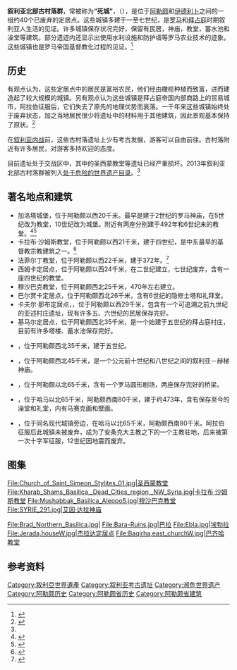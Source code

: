 {{about|叙利亚北部考古遗址|废弃城镇|鬼镇}}
{{redirect|死城}}
{{Infobox World Heritage Site
| zh_name         = 叙利亚北部古村落群
| en_name         = Ancient Villages of Northern Syria
| fr_name          = Villages antiques du Nord de la Syrie
| Image       = [[File:Serjilla_01.jpg|350px]]
| country = {{SYR}}
| criterion_c    = iii, iv, v
| ID          = 1348
| Region      = 阿拉伯国家
| Year        = 2011
| Session     = 35th
| Link        = http://whc.unesco.org/en/list/1348
}}

'''叙利亚北部古村落群'''，常被称为'''“死城”'''，（{{lang-ar|المدن الميتة}}），是位于[[阿勒颇|阿勒颇]]和[[伊德利卜|伊德利卜]]之间的一组约40个已废弃的定居点。这些城镇多建于一至七世纪，是[[罗马帝国|罗马]]和[[拜占庭帝国|拜占庭]]时期叙利亚人生活的见证。许多城镇保存状况完好，保留有民居，神庙，教堂，蓄水池和澡堂等建筑。部分遗迹内还显示出使用水利设施和防护墙等罗马农业技术的迹象。这些城镇也是罗马帝国基督教化过程的见证。<ref name=description>{{cite web|title=Ancient Villages of Northern Syria|url=http://whc.unesco.org/en/list/1348/|publisher=[[UNESCO|UNESCO]]|accessdate=2016-08-11|archive-date=2016-07-20|archive-url=https://web.archive.org/web/20160720235221/http://whc.unesco.org/en/list/1348|dead-url=no}}</ref>

== 历史 ==
有观点认为，这些定居点中的居民是富裕农民，他们经由橄榄种植而致富，进而建造起了较大规模的城镇。另有观点认为这些城镇是拜占庭帝国内部商路上的贸易城市，阿拉伯征服后，它们失去了原先的地理优势而衰落。一千年来这些城镇始终处于废弃状态，加之当地居民很少将遗址中的材料用于其他建筑，因此景观基本保持了原状。<ref>{{cite book|author1=Christopher Wickham|title=''Framing the Early Middle Ages''|date=2005|publisher=Oxford University Press|isbn=978-0-1992-6449-0}}</ref>

在[[叙利亚内战|叙利亚内战]]前，这些古村落遗址上少有考古发掘，游客可以自由前往。古村落附近有许多居民，对游客多持欢迎的态度。

目前遗址处于交战区中，其中的圣西蒙教堂等遗址已经严重损坏。2013年叙利亚北部古村落群被列入[[处于危险的世界遗产目录|处于危险的世界遗产目录]]。<ref name=description></ref>

== 著名地点和建筑 ==
*加洛塔城堡，位于阿勒颇以西20千米。最早是建于2世纪的罗马神庙，在5世纪改为教堂，10世纪改为城堡。附近有两座分别建于492年和6世纪末的教堂。<ref>{{cite web |url=http://www.esyria.sy/ealeppo/index.php?p=stories&category=ruins&filename=200909161210011e |title=Aleppo: Kalota village |publisher=Esyria.sy |date= |accessdate=2013-06-10 |archive-date=2016-08-23 |archive-url=https://web.archive.org/web/20160823013618/http://www.esyria.sy/ealeppo/index.php?p=stories&category=ruins&filename=200909161210011e |dead-url=yes }}</ref><ref>{{cite web |url=http://www.qenshrin.com/church/church.php?id=221 |title=Kalota Church |publisher=Qenshrin |date= |accessdate=2013-06-10 |archive-date=2016-03-03 |archive-url=https://web.archive.org/web/20160303180411/http://www.qenshrin.com/church/church.php?id=221 |dead-url=yes }}</ref>
*卡拉布·沙姆斯教堂，位于阿勒颇以西21千米，建于四世纪，是中东最早的基督教宗教建筑之一。<ref>{{cite web |url=http://www.esyria.sy/ealeppo/index.php?p=stories&category=ruins&filename=200812270845011 |title=Kharab Shams in history |publisher=Esyria.sy |date=2008-12-13 |accessdate=2013-06-10 |archive-date=2016-12-29 |archive-url=https://web.archive.org/web/20161229101824/http://www.esyria.sy/ealeppo/index.php?p=stories&category=ruins&filename=200812270845011 |dead-url=yes }}</ref>
*法菲尔丁教堂，位于阿勒颇以西22千米，建于372年。<ref>{{cite web |url=http://www.esyria.sy/ealeppo/index.php?p=stories&category=ruins&filename=200906131500074 |title=Aleppo Fafertin Church |publisher=Esyria.sy |date= |accessdate=2013-06-10 |archive-date=2016-08-23 |archive-url=https://web.archive.org/web/20160823010428/http://www.esyria.sy/ealeppo/index.php?p=stories&category=ruins&filename=200906131500074 |dead-url=yes }}</ref>
*西姆卡定居点，位于阿勒颇以西24千米，在二世纪建立，七世纪废弃，含有一座四世纪的教堂。
*穆沙巴克教堂，位于阿勒颇西北25千米，470年左右建立。
*巴尔贾卡定居点，位于阿勒颇西北26千米，含有6世纪的隐修士塔和礼拜堂。
*卡夫尔·那布定居点，，位于阿勒颇以西29千米，包含有一个可追溯之前九世纪的亚述村庄遗址，现有许多五、六世纪的民居保存完好。
*基马尔定居点，位于阿勒颇西北35千米，是一个始建于五世纪的拜占庭村庄，目前有许多塔楼、蓄水池保存完好。
*{{le|圣西蒙教堂 (叙利亚)|Church of Saint Simeon Stylites|圣西蒙教堂}}，位于阿勒颇西北35千米，建于五世纪。
*{{le|艾因·达拉神庙|Ain Dara (archaeological site)}}，位于阿勒颇西北45千米，是一个公元前十世纪和八世纪之间的叙利亚－赫梯神庙。
*{{le|居鲁斯|Cyrrhus}}，位于阿勒颇以北65千米，含有一个罗马圆形剧场，两座保存完好的桥梁。
*{{le|塞吉拉|Serjilla}}，位于哈马以北65千米，阿勒颇西南80千米，建于约473年，含有保存至今的澡堂和礼堂，内有马赛克画和壁画。
*{{le|巴拉 (叙利亞)|Bara, Syria|巴拉}}，位于同名现代城镇旁边，在哈马以北65千米，阿勒颇西南80千米。阿拉伯征服后此城镇未被废弃，成为了安条克大主教之下的一个主教驻地，后来被第一次十字军征服，12世纪因地震而废弃。

== 图集 ==
<gallery mode="packed" heights="150">
File:Church_of_Saint_Simeon_Stylites_01.jpg|圣西蒙教堂
File:Kharab_Shams_Basilica,_Dead_Cities_region,_NW_Syria.jpg|卡拉布·沙姆斯教堂
File:Mushabbak_Basilica_Aleppo5.jpg|穆沙巴克教堂
File:SYRIE_291.jpg|艾因·达拉神庙
</gallery>
<gallery mode="packed" heights="150">
File:Brad_Northern_Basilica.jpg|{{le|巴拉德 (叙利亚)|Barad, Syria|巴拉德}}
File:Bara-Ruins.jpg|巴拉
File:Ebla.jpg|[[埃勃拉|埃勃拉]]
File:Jerada,houseW.jpg|杰拉达定居点
File:Baqirha,east_churchW.jpg|巴齐哈教堂
</gallery>





== 参考资料 ==
{{reflist}}

[[Category:敘利亞世界遺產|Category:敘利亞世界遺產]]
[[Category:叙利亚考古遗址|Category:叙利亚考古遗址]]
[[Category:濒危世界遗产|Category:濒危世界遗产]]
[[Category:阿勒颇历史|Category:阿勒颇历史]]
[[Category:阿勒颇省历史|Category:阿勒颇省历史]]
[[Category:阿勒颇省建筑|Category:阿勒颇省建筑]]